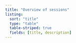```yaml
---
title: "Overview of sessions"
listing:
  sort: "title"
  type: "table"
  table-striped: true
  fields: [title, description]
---
```


